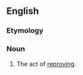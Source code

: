 ==English==

===Etymology===
{{suffix|en|reprove|al}}

===Noun===
{{en-noun|~}}

# The act of [[reprove|reproving]].